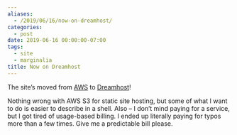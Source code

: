 ```yaml
---
aliases:
  - /2019/06/16/now-on-dreamhost/
categories:
  - post
date: 2019-06-16 00:00:00-07:00
tags:
  - site
  - marginalia
title: Now on Dreamhost
---
```


The site’s moved from [AWS][aws] to [Dreamhost][dreamhost]!

Nothing wrong with AWS S3 for static site hosting, but some of what I want to
do is easier to describe in a shell. Also – I don’t mind paying for a service,
but I got tired of usage-based billing. I ended up literally paying for typos
more than a few times. Give me a predictable bill please.

[aws]: https://aws.amazon.com
[dreamhost]: https://dreamhost.com
